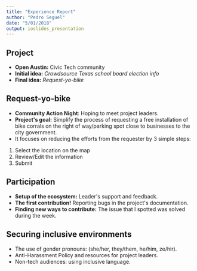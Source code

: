 ```yaml
---
title: "Experience Report"
author: "Pedro Seguel"
date: "5/01/2018"
output: ioslides_presentation
---
```


## Project

- **Open Austin:** Civic Tech community
- **Initial idea:** *Crowdsource Texas school board election info*
- **Final idea:** *Request-yo-bike*

## Request-yo-bike

- **Community Action Night**: Hoping to meet project leaders.
- **Project&#39;s goal:** Simplify the process of requesting a free installation of bike corrals on the right of way/parking spot close to businesses to the city government.
- It focuses on reducing the efforts from the requester by 3 simple steps:
1. Select the location on the map
2. Review/Edit the information
3. Submit

## Participation

- **Setup of the ecosystem:** Leader&#39;s support and feedback.
- **The first contribution!** Reporting bugs in the project&#39;s documentation.
- **Finding new ways to contribute:** The issue that I spotted was solved during the week.

## Securing inclusive environments

- The use of gender pronouns: (she/her, they/them, he/him, ze/hir).
- Anti-Harassment Policy and resources for project leaders.
- Non-tech audiences: using inclusive language.  

